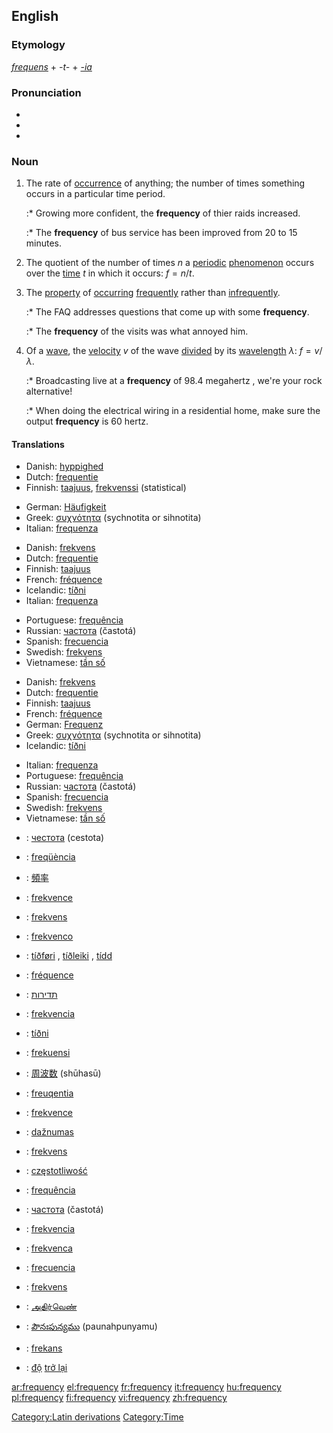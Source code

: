==English==

===Etymology===
{{L.}} ''[[frequens]]'' + ''-t-'' + ''[[-ia]]''

===Pronunciation===
*{{AHD|frĕʹkwən-sē}}
*{{IPA|/ˈfriːkwənsi/}}
*{{SAMPA|/"fri:kw@nsi/}}

===Noun===
{{wikipedia}}
{{en-noun|frequenc|ies}}

# {{uncountable}} The rate of [[occurrence]] of anything; the number of times something occurs in a particular time period.
#:* Growing more confident, the '''frequency''' of thier raids increased.
#:* The '''frequency''' of bus service has been improved from 20 to 15 minutes.
# {{cattag|math|countable}} The quotient of the number of times ''n'' a [[periodic]] [[phenomenon]] occurs over the [[time]] ''t'' in which it occurs: <math>f = n / t</math>.
# {{uncountable}} The [[property]] of [[occurr]]ing [[frequently]] rather than [[infrequently]].
#:* The FAQ addresses questions that come up with some '''frequency'''.
#:* The '''frequency''' of the visits was what annoyed him.
# {{cattag|physics|electrical engineering|countable}} Of a [[wave]], the [[velocity]] ''v'' of the wave [[divide]]d by its [[wavelength]] <math>\lambda</math>: <math>f = v / \lambda</math>.
#:* Broadcasting live at a '''frequency''' of 98.4 megahertz<!--fictional station-->, we're your rock alternative!
#:* When doing the electrical wiring in a residential home, make sure the output '''frequency''' is 60 hertz.

====Translations====

{{trans-top|rate of occurrence of anything}}
*Danish: [[hyppighed]] {{n}}
*Dutch: [[frequentie]] {{f}}
*Finnish: [[taajuus]], [[frekvenssi]] (statistical)
{{trans-mid}}
*German: [[Häufigkeit]] {{f}}
*Greek: [[συχνότητα]] (sychnotita or sihnotita) {{f}}
*Italian: [[frequenza]] {{f}}
{{trans-bottom}}

{{trans-top|number of occurrences over the time}}
*Danish: [[frekvens]] {{n}}
*Dutch: [[frequentie]] {{f}}
*Finnish: [[taajuus]]
*French: [[fréquence]] {{f}}
*Icelandic: [[tíðni]] {{f}}
*Italian: [[frequenza]] {{f}}
{{trans-mid}}
*Portuguese: [[frequência]] {{f}}
*Russian: [[частота]] (častotá) {{f}}
*Spanish: [[frecuencia]] {{f}}
*Swedish: [[frekvens]]
*Vietnamese: [[tần số]]
{{trans-bottom}}

{{trans-top|velocity of a wave divided by its wavelength.}}
*Danish: [[frekvens]] {{n}}
*Dutch: [[frequentie]] {{f}}
*Finnish: [[taajuus]]
*French: [[fréquence]] {{f}}
*German: [[Frequenz]] {{f}}
*Greek: [[συχνότητα]] (sychnotita or sihnotita) {{f}}
*Icelandic: [[tíðni]] {{f}}
{{trans-mid}}
*Italian: [[frequenza]] {{f}}
*Portuguese: [[frequência]] {{f}}
*Russian: [[частота]] (častotá) {{f}}
*Spanish: [[frecuencia]] {{f}}
*Swedish: [[frekvens]]
*Vietnamese: [[tần số]]
{{trans-bottom}}

{{trans-top|Translations to be checked}}
*{{ttbc|Bulgarian}}: [[честота]] (cestota) {{f}}
*{{ttbc|Catalan}}: [[freqüència]] {{f}}
*{{ttbc|Chinese}}: [[頻率]]
*{{ttbc|Czech}}: [[frekvence]] {{f}}
*{{ttbc|Danish}}: [[frekvens]] {{n}}
*{{ttbc|Esperanto}}: [[frekvenco]]
*{{ttbc|Faroese}}: [[tíðføri]] {{n}}, [[tíðleiki]] {{m}}, [[tídd]] {{f}}
*{{ttbc|French}}: [[fréquence]] {{f}}
*{{ttbc|Hebrew}}: [[תדירות]]<!-- ()-->
*{{ttbc|Hungarian}}: [[frekvencia]] {{f}}
*{{ttbc|Icelandic}}: [[tíðni]] {{f}}
*{{ttbc|Indonesian}}: [[frekuensi]]
*{{ttbc|Japanese}}: [[周波数]] (shūhasū)
{{trans-mid}}
*{{ttbc|Latin}}: [[freuqentia]] {{f}}
*{{ttbc|Latvian}}: [[frekvence]] {{f}}
*{{ttbc|Lithuanian}}: [[dažnumas]]
*{{ttbc|Norwegian}}: [[frekvens]]
*{{ttbc|Polish}}: [[częstotliwość]] {{m}}
*{{ttbc|Portuguese}}: [[frequência]] {{f}}
*{{ttbc|Russian}}: [[частота]] (častotá) {{f}}
*{{ttbc|Slovak}}: [[frekvencia]] {{f}}
*{{ttbc|Slovenian}}: [[frekvenca]] {{f}}
*{{ttbc|Spanish}}: [[frecuencia]] {{f}}
*{{ttbc|Swedish}}: [[frekvens]]
*{{ttbc|Tamil}}: [[அதிர்வெண்]]
*{{ttbc|Telugu}}: [[పౌనఃపున్యము]] (paunahpunyamu)
*{{ttbc|Turkish}}: [[frekans]]
*{{ttbc|Vietnamese}}: [[độ]] [[trở lại]]
{{trans-bottom}}

[[Category:Latin derivations]]
[[Category:Time]]

[[ar:frequency]]
[[el:frequency]]
[[fr:frequency]]
[[it:frequency]]
[[hu:frequency]]
[[pl:frequency]]
[[fi:frequency]]
[[vi:frequency]]
[[zh:frequency]]